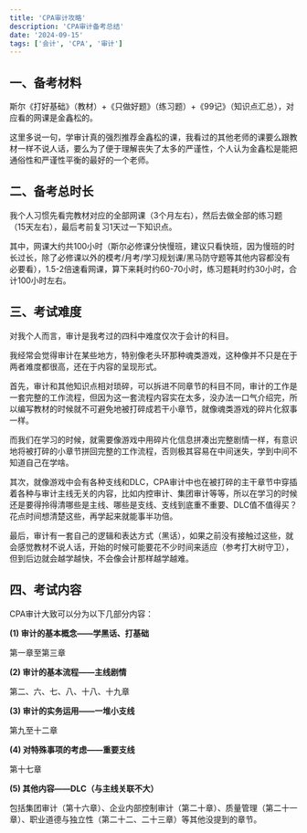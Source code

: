 ```yaml
---
title: 'CPA审计攻略'
description: 'CPA审计备考总结'
date: '2024-09-15'
tags: ['会计', 'CPA', '审计']
---
```


## 一、备考材料

斯尔《打好基础》（教材）+《只做好题》（练习题）+《99记》（知识点汇总），对应看的网课是金鑫松的。

这里多说一句，学审计真的强烈推荐金鑫松的课，我看过的其他老师的课要么跟教材一样不说人话，要么为了便于理解丧失了太多的严谨性，个人认为金鑫松是能把通俗性和严谨性平衡的最好的一个老师。

## 二、备考总时长

我个人习惯先看完教材对应的全部网课（3个月左右），然后去做全部的练习题（15天左右），最后考前复习1天过一下知识点。

其中，网课大约共100小时（斯尔必修课分快慢班，建议只看快班，因为慢班的时长过长，除了必修课以外的模考/月考/学习规划课/黑马防守题等其他内容都没有必要看），1.5-2倍速看网课，算下来耗时约60-70小时，练习题耗时约30小时，合计100小时左右。

## 三、考试难度

对我个人而言，审计是我考过的四科中难度仅次于会计的科目。

我经常会觉得审计在某些地方，特别像老头环那种魂类游戏，这种像并不只是在于两者难度都很高，还在于内容的呈现形式。

首先，审计和其他知识点相对琐碎，可以拆进不同章节的科目不同，审计的工作是一套完整的工作流程，但因为这一套流程内容实在太多，没办法一口气介绍完，所以编写教材的时候就不可避免地被打碎成若干小章节，就像魂类游戏的碎片化叙事一样。

而我们在学习的时候，就需要像游戏中用碎片化信息拼凑出完整剧情一样，有意识地将被打碎的小章节拼回完整的工作流程，否则极其容易在中间迷失，学到中间不知道自己在学啥。

其次，就像游戏中会有各种支线和DLC，CPA审计中也在被打碎的主干章节中穿插着各种与审计主线无关的内容，比如内控审计、集团审计等等，所以在学习的时候还是要得拎得清哪些是主线、哪些是支线、支线到底重不重要、DLC值不值得买？花点时间想清楚这些，再学起来就能事半功倍。

最后，审计有一套自己的逻辑和表达方式（黑话），如果之前没有接触过这些，就会感觉教材不说人话，开始的时候可能要花不少时间来适应（参考打大树守卫），但到后边就会越学越快，不会像会计那样越学越难。

## 四、考试内容

CPA审计大致可以分为以下几部分内容：

**(1) 审计的基本概念——学黑话、打基础**

第一章至第三章

**(2) 审计的基本流程——主线剧情**

第二、六、七、八、十八、十九章

**(3) 审计的实务运用——一堆小支线**

第九至十二章

**(4) 对特殊事项的考虑——重要支线**

第十七章

**(5) 其他内容——DLC（与主线关联不大）**

包括集团审计（第十六章）、企业内部控制审计（第二十章）、质量管理（第二十一章）、职业道德与独立性（第二十二、二十三章）等其他没提到的章节。

